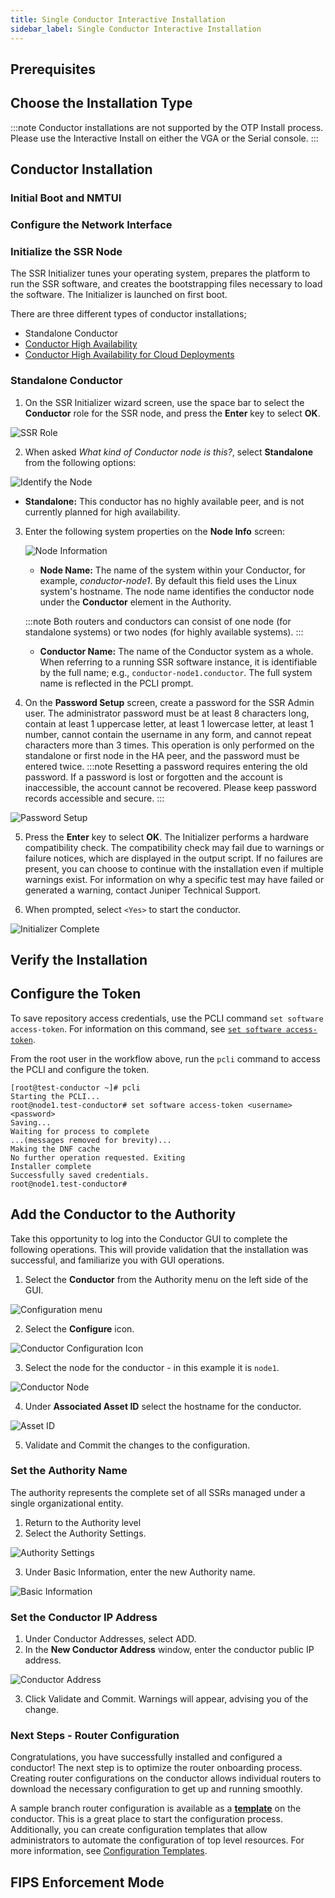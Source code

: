 ```yaml
---
title: Single Conductor Interactive Installation
sidebar_label: Single Conductor Interactive Installation
---
```



<InteractiveOverview/>

## Prerequisites
<Prerequisites/>

## Choose the Installation Type

:::note
Conductor installations are not supported by the OTP Install process. Please use the Interactive Install on either the VGA or the Serial console.
:::
<InstallationType/>

## Conductor Installation
<LinuxComplete/>

### Initial Boot and NMTUI
<InitialBoot/>

### Configure the Network Interface 
<ConductorIP/>

### Initialize the SSR Node

The SSR Initializer tunes your operating system, prepares the platform to run the SSR software, and creates the bootstrapping files necessary to load the software. The Initializer is launched on first boot.

There are three different types of conductor installations; 
- Standalone Conductor 
- [Conductor High Availability](ha_conductor_install.md)
- [Conductor High Availability for Cloud Deployments](intro_initialize_HA_conductor.md)

### Standalone Conductor

1. On the SSR Initializer wizard screen, use the space bar to select the **Conductor** role for the SSR node, and press the **Enter** key to select **OK**.

  ![SSR Role](/img/initializer_Serial2.png)

2. When asked _What kind of Conductor node is this?_, select **Standalone** from the following options:

  ![Identify the Node](/img/initializer_standalone.png)

- **Standalone:** This conductor has no highly available peer, and is not currently planned for high availability.

3. Enter the following system properties on the **Node Info** screen:

    ![Node Information](/img/initializer_Serial5a.png)

    - **Node Name:** The name of the system within your Conductor, for example, _conductor-node1_. By default this field uses the Linux system's hostname. The node name identifies the conductor node under the **Conductor** element in the Authority. 

    :::note
    Both routers and conductors can consist of one node (for standalone systems) or two nodes (for highly available systems).
    :::
    - **Conductor Name:** The name of the Conductor system as a whole. When referring to a running SSR software instance, it is identifiable by the full name; e.g., `conductor-node1.conductor`. The full system name is reflected in the PCLI prompt.

4. On the **Password Setup** screen, create a password for the SSR Admin user. The administrator password must be at least 8 characters long, contain at least 1 uppercase letter, at least 1 lowercase letter, at least 1 number, cannot contain the username in any form, and cannot repeat characters more than 3 times. This operation is only performed on the standalone or first node in the HA peer, and the password must be entered twice. 
  :::note
  Resetting a password requires entering the old password. If a password is lost or forgotten and the account is inaccessible, the account cannot be recovered. Please keep password records accessible and secure. 
  :::

  ![Password Setup](/img/initializer_Serial6.png)

5. Press the **Enter** key to select **OK**. The Initializer performs a hardware compatibility check. The compatibility check may fail due to warnings or failure notices, which are displayed in the output script. If no failures are present, you can choose to continue with the installation even if multiple warnings exist. For information on why a specific test may have failed or generated a warning, contact Juniper Technical Support.

6. When prompted, select `<Yes>` to start the conductor.

  ![Initializer Complete](/img/initializer_complete.png)

## Verify the Installation
<VerifyConductorInstall/>

## Configure the Token

To save repository access credentials, use the PCLI command `set software access-token`. For information on this command, see [`set software access-token`](cli_reference.md#set-software-access-token).

From the root user in the workflow above, run the `pcli` command to access the PCLI and configure the token.

```
[root@test-conductor ~]# pcli
Starting the PCLI...
root@node1.test-conductor# set software access-token <username> <password>
Saving...
Waiting for process to complete
...(messages removed for brevity)...
Making the DNF cache
No further operation requested. Exiting
Installer complete
Successfully saved credentials.
root@node1.test-conductor#
```
## Add the Conductor to the Authority

Take this opportunity to log into the Conductor GUI to complete the following operations. This will provide validation that the installation was successful, and familiarize you with GUI operations. 

1. Select the **Conductor** from the Authority menu on the left side of the GUI. 

 ![Configuration menu](/img/config_menu_gui.png)

2. Select the **Configure** icon.

 ![Conductor Configuration Icon](/img/conductor_config_icon.png)

3. Select the node for the conductor - in this example it is `node1`.

 ![Conductor Node](/img/conductor_node.png) 

4. Under **Associated Asset ID** select the hostname for the conductor.

 ![Asset ID](/img/conductor_asset-id.png)

5. Validate and Commit the changes to the configuration. 

### Set the Authority Name

The authority represents the complete set of all SSRs managed under a single organizational entity.

1. Return to the Authority level
2. Select the Authority Settings.

 ![Authority Settings](/img/conductor_authority_name.png)

3. Under Basic Information, enter the new Authority name.

 ![Basic Information](/img/conductor_authority_name2.png)

### Set the Conductor IP Address

1. Under Conductor Addresses, select ADD.
2. In the **New Conductor Address** window, enter the conductor public IP address.

![Conductor Address](/img/conductor_address.png)

3. Click Validate and Commit. Warnings will appear, advising you of the change.  

### Next Steps - Router Configuration

Congratulations, you have successfully installed and configured a conductor! The next step is to optimize the router onboarding process. Creating router configurations on the conductor allows individual routers to download the necessary configuration to get up and running smoothly. 

A sample branch router configuration is available as a [**template**](config_templates.md#default-templates) on the conductor. This is a great place to start the configuration process. Additionally, you can create configuration templates that allow administrators to automate the configuration of top level resources. For more information, see [Configuration Templates](config_templates.md). 

## FIPS Enforcement Mode
<FIPSmode/>
